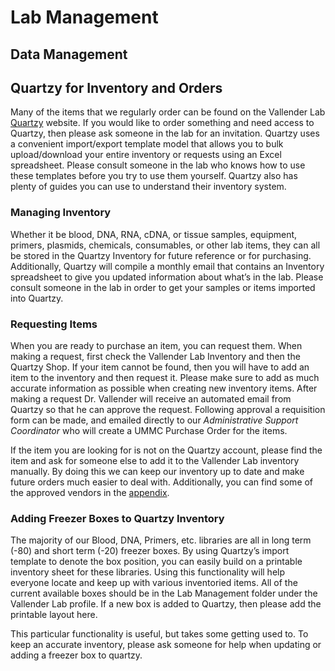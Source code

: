 # Lab Management

## Data Management


## Quartzy for Inventory and Orders {#quartzy}

Many of the items that we regularly order can be found on the Vallender Lab [Quartzy](https://www.quartzy.com/) website.  If you would like to order something and need access to Quartzy, then please ask someone in the lab for an invitation.  Quartzy uses a convenient import/export template model that allows you to bulk upload/download your entire inventory or requests using an Excel spreadsheet.  Please consult someone in the lab who knows how to use these templates before you try to use them yourself.  Quartzy also has plenty of guides you can use to understand their inventory system.

### Managing Inventory

Whether it be blood, DNA, RNA, cDNA, or tissue samples, equipment, primers, plasmids, chemicals, consumables, or other lab items, they can all be stored in the Quartzy Inventory for future reference or for purchasing.  Additionally, Quartzy will compile a monthly email that contains an Inventory spreadsheet to give you updated
information about what's in the lab.  Please consult someone in the lab in order to get your samples or items imported into Quartzy.

### Requesting Items

When you are ready to purchase an item, you can request them.  When making a request, first check the Vallender Lab Inventory and then the Quartzy Shop.  If your item cannot be found, then you will have to add an item to the inventory and then request it.  Please make sure to add as much accurate information as possible when creating new inventory items.  After making a request Dr. Vallender will receive an automated email from Quartzy so that he can approve the request.  Following approval a requisition form can be made, and emailed directly to our *Administrative Support Coordinator* who will create a UMMC Purchase Order for the items.

If the item you are looking for is not on the Quartzy account, please find the item and ask for someone else to add it to the Vallender Lab inventory manually.  By doing this we can keep our inventory up to date and make future orders much easier to deal with.  Additionally, you can find some of the approved vendors in the [appendix](#vendors).

### Adding Freezer Boxes to Quartzy Inventory

The majority of our Blood, DNA, Primers, etc. libraries are all in long term (-80) and short term (-20) freezer boxes.  By using Quartzy's import template to denote the box position, you can easily build on a printable inventory sheet for these libraries.  Using this functionality will help everyone locate and keep up with various inventoried items.  All of the current available boxes should be in the Lab Management folder under the Vallender Lab profile.  If a new box is added to Quartzy, then please add the printable layout here.  

This particular functionality is useful, but takes some getting used to.  To keep an accurate inventory, please ask someone for help when updating or adding a freezer box to quartzy.

